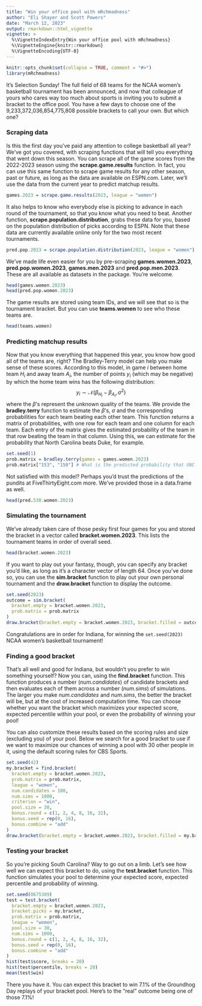 ```yaml
---
title: "Win your office pool with mRchmadness"
author: "Eli Shayer and Scott Powers"
date: "March 12, 2023"
output: rmarkdown::html_vignette
vignette: >
  %\VignetteIndexEntry{Win your office pool with mRchmadness}
  %\VignetteEngine{knitr::rmarkdown}
  %\VignetteEncoding{UTF-8}
---
```


```r
knitr::opts_chunk$set(collapse = TRUE, comment = "#>")
library(mRchmadness)
```

It's Selection Sunday! The full field of 68 teams for the NCAA women's basketball
tournament has been announced, and now that colleague of yours who cares way
too much about sports is inviting you to submit a bracket to the office pool.
You have a few days to choose one of the 9,233,372,036,854,775,808 possible
brackets to call your own. But which one?

### Scraping data

Is this the first day you've paid any attention to college basketball all year?
We've got you covered, with scraping functions that will tell you everything
that went down this season. You can scrape all of the game scores from the
2022-2023 season using the **scrape.game.results** function. In fact, you can
use this same function to scrape game results for any other season, past or
future, as long as the data are available on ESPN.com. Later, we'll use the
data from the current year to predict matchup results.

```r
games.2023 = scrape.game.results(2023, league = "women")
```

It also helps to know who everybody else is picking to advance in each round of
the tournament, so that you know what you need to beat. Another function,
**scrape.population.distribution**, grabs these data for you, based on the
population distribution of picks according to ESPN. Note that these data are
currently available online only for the two most recent tournaments.

```r
pred.pop.2023 = scrape.population.distribution(2023, league = "women")
```

We've made life even easier for you by pre-scraping **games.women.2023**,
**pred.pop.women.2023**, **games.men.2023** and **pred.pop.men.2023**. These are
all available as datasets in the package. You're welcome.

```r
head(games.women.2023)
head(pred.pop.women.2023)
```

The game results are stored using team IDs, and we will see that so is the
tournament bracket. But you can use **teams.women** to see who these teams are.

```r
head(teams.women)
```

### Predicting matchup results

Now that you know everything that happened this year, you know how good all of
the teams are, right? The Bradley-Terry model can help you make sense of these
scores. According to this model, in game $i$ between home team $H_i$ and away
team $A_i$, the number of points $y_i$ (which may be negative) by which the
home team wins has the following distribution:
$$y_i\sim\mathcal N(\beta_{H_i} - \beta_{A_i}, \sigma^2)$$
where the $\beta$'s represent the unknown quality of the teams. We provide the
**bradley.terry** function to estimate the $\beta$'s, $\sigma$ and the
corresponding probabilities for each team beating each other team.  This
function returns a matrix of probabilities, with one row for each team and one
column for each team. Each entry of the matrix gives the estimated probability
of the team in that row beating the team in that column. Using this, we can
estimate for the probability that North Carolina beats Duke, for example.

```r
set.seed(1)
prob.matrix = bradley.terry(games = games.women.2023)
prob.matrix["153", "150"] # What is the predicted probability that UNC beats Duke on a neutral site?
```

Not satisfied with this model? Perhaps you'd trust the predictions of the
pundits at FiveThirtyEight.com more. We've provided those in a data.frame as
well.

```r
head(pred.538.women.2023)
```

### Simulating the tournament

We've already taken care of those pesky first four games for you and stored the
bracket in a vector called **bracket.women.2023**. This lists the tournament
teams in order of overall seed.

```r
head(bracket.women.2023)
```

If you want to play out your fantasy, though, you can specify any bracket
you'd like, as long as it's a character vector of length 64. Once you've done
so, you can use the **sim.bracket** function to play out your own personal
tournament and the **draw.bracket** function to display the outcome.

```r
set.seed(2023)
outcome = sim.bracket(
  bracket.empty = bracket.women.2023,
  prob.matrix = prob.matrix
)
draw.bracket(bracket.empty = bracket.women.2023, bracket.filled = outcome)
```

Congratulations are in order for Indiana, for winning the `set.seed(2023)`
NCAA women's basketball tournament!

### Finding a good bracket

That's all well and good for Indiana, but wouldn't you prefer to win
something yourself? Now you can, using the **find.bracket** function. This
function produces a number (*num.candidates*) of candidate brackets and then
evaluates each of them across a number (*num.sims*) of simulations. The larger
you make *num.candidates*  and *num.sims*, the better the bracket will be, but
at the cost of increased computation time. You can choose whether you want the
bracket which maximizes your expected score, expected percentile within your
pool, or even the probability of winning your pool!

You can also customize these results based on the scoring rules and size
(excluding you) of your pool. Below we search for a good bracket to use if we
want to maximize our chances of winning a pool with 30 other people in it,
using the default scoring rules for CBS Sports.

```r
set.seed(42)
my.bracket = find.bracket(
  bracket.empty = bracket.women.2023,
  prob.matrix = prob.matrix,
  league = "women",
  num.candidates = 100,
  num.sims = 1000,
  criterion = "win",
  pool.size = 30,
  bonus.round = c(1, 2, 4, 8, 16, 32),
  bonus.seed = rep(0, 16),
  bonus.combine = "add"
)
draw.bracket(bracket.empty = bracket.women.2023, bracket.filled = my.bracket)
```

### Testing your bracket

So you're picking South Carolina? Way to go out on a limb. Let's see how well we can expect this
bracket to do, using the **test.bracket** function. This function simulates your pool to
determine your expected score, expected percentile and probability of winning.

```r
set.seed(8675309)
test = test.bracket(
  bracket.empty = bracket.women.2023,
  bracket.picks = my.bracket,
  prob.matrix = prob.matrix,
  league = "women",
  pool.size = 30,
  num.sims = 1000,
  bonus.round = c(1, 2, 4, 8, 16, 32),
  bonus.seed = rep(0, 16),
  bonus.combine = "add"
)
hist(test$score, breaks = 20)
hist(test$percentile, breaks = 20)
mean(test$win)
```

There you have it. You can expect this bracket to win 7.1% of the Groundhog
Day replays of your bracket pool. Here's to the "real" outcome being one of
those 7.1%!